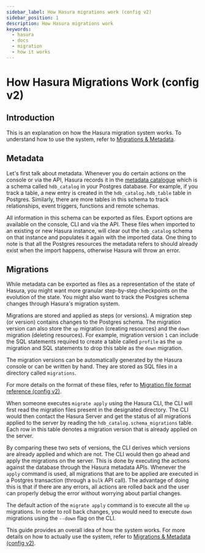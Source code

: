 ```yaml
---
sidebar_label: How Hasura migrations work (config v2)
sidebar_position: 1
description: How Hasura migrations work
keywords:
  - hasura
  - docs
  - migration
  - how it works
---
```


# How Hasura Migrations Work (config v2)

## Introduction

This is an explanation on how the Hasura migration system works. To
understand how to use the system, refer to [Migrations & Metadata](/migrations-metadata-seeds/legacy-configs/config-v2/index.mdx).

## Metadata

Let's first talk about metadata. Whenever you do certain actions on the
console or via the API, Hasura records it in the [metadata catalogue](/migrations-metadata-seeds/legacy-configs/config-v2/reference/metadata-format.mdx)
which is a schema called `hdb_catalog` in your Postgres database. For example, if you track a table, a new entry is
created in the `hdb_catalog.hdb_table` table in Postgres. Similarly, there are more tables in this schema to track
relationships, event triggers, functions and remote schemas.

All information in this schema can be exported as files. Export options
are available on the console, CLI and via the API. These files when
imported to an existing or new Hasura instance, will clear out the
`hdb_catalog` schema on that instance and populates it again with the
imported data. One thing to note is that all the Postgres resources the
metadata refers to should already exist when the import happens,
otherwise Hasura will throw an error.

## Migrations

While metadata can be exported as files as a representation of the state
of Hasura, you might want more granular step-by-step checkpoints on the
evolution of the state. You might also want to track the Postgres schema
changes through Hasura's migration system.

Migrations are stored and applied as steps (or versions). A migration
step (or version) contains changes to the Postgres schema. The migration
version can also store the `up` migration (creating resources) and the
`down` migration (deleting resources). For example, migration version
`1` can include the SQL statements required to create a table called
`profile` as the `up` migration and SQL statements to drop this table as
the `down` migration.

The migration versions can be automatically generated by the Hasura
console or can be written by hand. They are stored as SQL files in a
directory called `migrations`.

For more details on the format of these files, refer to [Migration file format reference (config v2)](/migrations-metadata-seeds/legacy-configs/config-v2/reference/migration-file-format.mdx).

When someone executes `migrate apply` using the Hasura CLI, the CLI will
first read the migration files present in the designated directory. The
CLI would then contact the Hasura Server and get the status of all
migrations applied to the server by reading the
`hdb_catalog.schema_migrations` table. Each row in this table denotes a
migration version that is already applied on the server.

By comparing these two sets of versions, the CLI derives which versions
are already applied and which are not. The CLI would then go ahead and
apply the migrations on the server. This is done by executing the
actions against the database through the Hasura metadata APIs. Whenever
the `apply` command is used, all migrations that are to be applied are
executed in a Postgres transaction (through a `bulk` API call). The
advantage of doing this is that if there are any errors, all actions are
rolled back and the user can properly debug the error without worrying
about partial changes.

The default action of the `migrate apply` command is to execute all the
`up` migrations. In order to roll back changes, you would need to
execute `down` migrations using the `--down` flag on the CLI.

This guide provides an overall idea of how the system works. For more
details on how to actually use the system, refer to [Migrations & Metadata (config v2)](/migrations-metadata-seeds/legacy-configs/config-v2/index.mdx).
